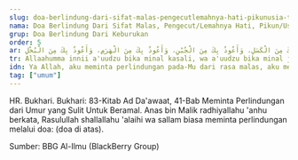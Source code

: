 ```yaml
---
slug: doa-berlindung-dari-sifat-malas-pengecutlemahnya-hati-pikunusia-tua-dan-kikir
nama: Doa Berlindung Dari Sifat Malas, Pengecut/Lemahnya Hati, Pikun/Usia Tua Dan Kikir
grup: Doa Berlindung Dari Keburukan
order: 5
ar: اَللَّهُمَّ إِنِّى أَعُوذُ بِكَ مِنَ الْكَسَلِ، وَأَعُوذُ بِكَ مِنَ الْجُبْنِ، وَأَعُوذُ بِكَ مِنَ الْهَرَمِ، وَأَعُوذُ بِكَ مِنَ الْبُخْلِ
tr: Allaahumma innii a'uudzu bika minal kasali, wa a'uudzu bika minal jubni, wa a'uudzu bika minal haromi, wa a'uudzu bika minal bukhli.
idn: Ya Allah, aku meminta perlindungan pada-Mu dari rasa malas, aku meminta perlindungan pada-Mu dari lemahnya hati, aku meminta perlindungan pada-Mu dari usia tua (yang sulit untuk beramal) dan aku meminta perlindungan pada-Mu dari sifat kikir (pelit).
tag: ["umum"]
---
```


HR. Bukhari. Bukhari: 83-Kitab Ad Da'awaat, 41-Bab Meminta Perlindungan dari Umur yang Sulit Untuk Beramal.
Anas bin Malik radhiyallahu 'anhu berkata, Rasulullah shallallahu 'alaihi wa sallam biasa meminta perlindungan melalui doa: (doa di atas).


Sumber: BBG Al-Ilmu (BlackBerry Group)
